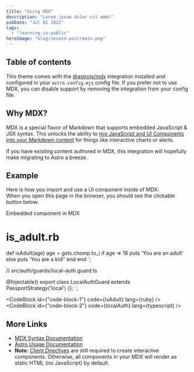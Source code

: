 ```yaml
---
title: "Using MDX"
description: "Lorem ipsum dolor sit amet"
pubDate: "Jul 02 2022"
tags:
  - "learning-in-public"
heroImage: "blog/second-post/main.png"
---
```


## Table of contents

This theme comes with the [@astrojs/mdx](https://docs.astro.build/en/guides/integrations-guide/mdx/) integration installed and configured in your `astro.config.mjs` config file. If you prefer not to use MDX, you can disable support by removing the integration from your config file.

## Why MDX?

MDX is a special flavor of Markdown that supports embedded JavaScript & JSX syntax. This unlocks the ability to [mix JavaScript and UI Components into your Markdown content](https://docs.astro.build/en/guides/markdown-content/#mdx-features) for things like interactive charts or alerts.

If you have existing content authored in MDX, this integration will hopefully make migrating to Astro a breeze.

## Example

Here is how you import and use a UI component inside of MDX.  
When you open this page in the browser, you should see the clickable button below.


<HeaderLink href="#" onclick="alert('clicked!')">
  Embedded component in MDX
</HeaderLink>



  # is_adult.rb
  def isAdult(age)
    age = gets.chomp.to_i
	if age => 18
	  puts 'You are an adult'
	else
	  puts 'You are a kid!'
	end
  end
`;

  // src/auth/guards/local-auth.guard.ts

  @Injectable()
  export class LocalAuthGuard extends PassportStrategy<Strategy>('local') {};
`;


<CodeBlock id={"code-block-1"} code={isAdult} lang={ruby} />
<CodeBlock id={"code-block-2"} code={localAuth} lang={typescript} />

## More Links

- [MDX Syntax Documentation](https://mdxjs.com/docs/what-is-mdx)
- [Astro Usage Documentation](https://docs.astro.build/en/guides/markdown-content/#markdown-and-mdx-pages)
- **Note:** [Client Directives](https://docs.astro.build/en/reference/directives-reference/#client-directives) are still required to create interactive components. Otherwise, all components in your MDX will render as static HTML (no JavaScript) by default.
